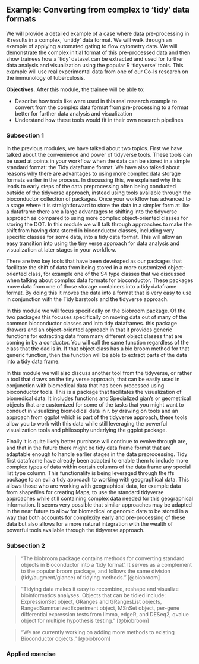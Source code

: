 ## Example: Converting from complex to 'tidy' data formats

 We will provide a detailed example of a case where data pre-processing in R
 results in a complex, 'untidy' data format. We will walk through an example of
 applying automated gating to flow cytometry data. We will demonstrate the
 complex initial format of this pre-processed data and then show trainees how a
 'tidy' dataset can be extracted and used for further data analysis and
 visualization using the popular R 'tidyverse' tools. This example will use real
 experimental data from one of our Co-Is research on the immunology of
 tuberculosis.

**Objectives.** After this module, the trainee will be able to:

- Describe how tools like \textit{biobroom} were used in this real research
example to convert from the complex data format from pre-processing to a format
better for further data analysis and visualization
- Understand how these tools would fit in their own research pipelines

### Subsection 1

In the previous modules, we have talked about two topics. First we have talked about the convenience and power of tidyverse tools. These tools can be used at points in your workflow when the data can be stored in a simple standard format: the Tidy dataframe format. We have also talked about reasons why there are advantages to using more complex data storage formats earlier in the process. In discussing this, we explained why this leads to early steps of the data preprocessing often being conducted outside of the tidyverse approach, instead using tools available through the bioconductor collection of packages. Once your workflow has advanced to a stage where it is straightforward to store the data in a simpler form at like a dataframe there are a large advantages to shifting into the tidyverse approach as compared to using more complex object-oriented classes for storing the DOT. In this module we will talk through approaches to make the shift from having data stored in bioconductor classes, including very specific classes for some data, into a tidy data format. This will allow an easy transition into using the tiny verse approach for data analysis and visualization at later stages in your workflow.

There are two key tools that have been developed as our packages that facilitate the shift of data from being stored in a more customized object-oriented class, for example one of the S4 type classes that we discussed when talking about complex data formats for bioconductor. These packages move data from one of those storage containers into a tidy dataframe format. By doing this it moves the data into a format that is very easy to use in conjunction with the Tidy barstools and the tidyverse approach.

In this module we will focus specifically on the biobroom package. Of the two packages this focuses  specifically on moving data out of many of the common bioconductor classes and into tidy dataframes.  this package drawers and an object-oriented approach in that it provides generic functions for extracting data from many different object classes that are coming in by a conductor. You will call the same function regardless of the class that the dad is in. If that object class has a bio broom method for that generic function, then the function will be able to extract parts of the data into a tidy data frame.

In this module we will also discuss another tool from the tidyverse, or rather a tool that draws on the tiny verse approach, that can be easily used in conjunction with biomedical data that has been processed using bioconductor tools. This is a package that facilitates the visualization of biomedical data. It includes functions and Specialized gian's or geometrical objects that are customized for some of the tasks that you might want to conduct in visualizing biomedical data in r. by drawing on tools and an approach from ggplot which is part of the tidyverse approach, these tools allow you to work with this data while still leveraging the powerful visualization tools and philosophy underlying the ggplot package.

Finally it is quite likely better purchase will continue to evolve through are, and that in the future there might be tidy data frame format that are adaptable enough to handle earlier stages in the data preprocessing. Tidy first dataframe have already been adapted to enable them to include more complex types of data within certain columns of the data frame any special list type column. This functionality is being leveraged through the ffs package to an evil a tidy approach to working with geographical data. This allows those who are working with geographical data, for example data from shapefiles for creating Maps, to use the standard tidyverse approaches while still containing complex data needed for this geographical information. It seems very possible that similar approaches may be adapted in the near future to allow for biomedical or genomic data to be stored in a way that both accounts for complexity early and pre-processing of these data but also allows for a more natural integration with the wealth of powerful tools available through the tidyverse approach.

### Subsection 2

> "The biobroom package contains methods for converting standard objects in Bioconductor into a 'tidy format'. It serves as a complement to the popular broom package, and follows the same division (tidy/augment/glance) of tidying methods."
[@biobroom]

> "Tidying data makes it easy to recombine, reshape and visualize bioinformatics analyses. Objects that can be tidied include: ExpressionSet object,
GRanges and GRangesList objects, RangedSummarizedExperiment object, MSnSet object,
per-gene differential expression tests from limma, edgeR, and DESeq2, qvalue object for multiple hypothesis testing." [@biobroom]

> "We are currently working on adding more methods to existing Bioconductor objects." [@biobroom]


### Applied exercise

